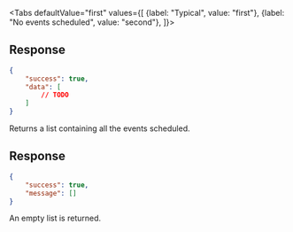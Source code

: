 <Tabs
    defaultValue="first"
    values={[
        {label: "Typical", value: "first"},
        {label: "No events scheduled", value: "second"},
    ]}>
<TabItem value="first">

## Response

```json
{
    "success": true,
    "data": [
        // TODO
    ]
}
```

Returns a list containing all the events scheduled.

</TabItem>
<TabItem value="second">

## Response

```json
{
    "success": true,
    "message": []
}
```

An empty list is returned.

</TabItem>
</Tabs>
